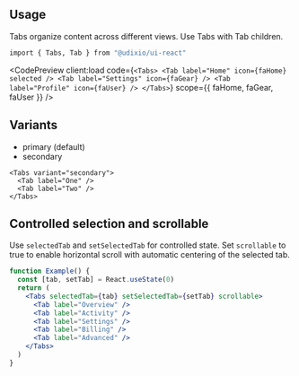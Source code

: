 ---
---





## Usage

Tabs organize content across different views. Use Tabs with Tab children.

```bash
import { Tabs, Tab } from "@udixio/ui-react"
```

<CodePreview client:load
             code={`
  <Tabs>
    <Tab label="Home" icon={faHome} selected />
    <Tab label="Settings" icon={faGear} />
    <Tab label="Profile" icon={faUser} />
  </Tabs>
`}
             scope={{ faHome, faGear, faUser }}
/>

## Variants

- primary (default)
- secondary

```tsx
<Tabs variant="secondary">
  <Tab label="One" />
  <Tab label="Two" />
</Tabs>
```

## Controlled selection and scrollable

Use `selectedTab` and `setSelectedTab` for controlled state. Set `scrollable` to true to enable horizontal scroll with automatic centering of the selected tab.

```jsx
function Example() {
  const [tab, setTab] = React.useState(0)
  return (
    <Tabs selectedTab={tab} setSelectedTab={setTab} scrollable>
      <Tab label="Overview" />
      <Tab label="Activity" />
      <Tab label="Settings" />
      <Tab label="Billing" />
      <Tab label="Advanced" />
    </Tabs>
  )
}
```